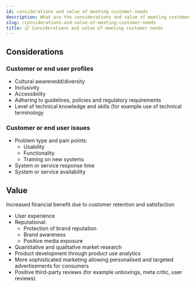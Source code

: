 ```yaml
---
id: considerations and value of meeting customer needs
description: What are the considerations and value of meeting customer needs?
slug: /considerations-and-value-of-meeting-customer-needs
title: 📋 Considerations and value of meeting customer needs
---
```


## Considerations

### Customer or end user profiles
- Cultural awarenedd/diversity
- Inclusivity
- Accessibility
- Adhering to guidelines, policies and regulatory requirements
- Level of technical knowledge and skills (for example use of technical terminology

### Customer or end user issues
- Problem type and pain points:
    - Usability
    - Functionality
    - Training on new systems
- System or service response time
- System or service availability

## Value

Increased financial benefit due to customer retention and satisfaction
- User experience
- Reputational:
    - Protection of brand reputation
    - Brand awareness
    - Positive media exposure
- Quantitative and qualitative market research
- Product development through product use analytics
- More sophisticated marketing allowing personalised and targeted advertisements for consumers
- Positive third-party reviews (for example unboxings, meta critic, user reviews)